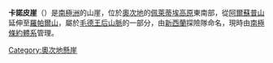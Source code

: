 {{Coord|84|0|S|160|0|E|source:GNIS|display=title}}

'''卡諾皮崖'''（{{lang-en|Canopy Cliffs}}）是[[南極洲|南極洲]]的山崖，位於[[奧次地|奧次地]]的[[佩萊蒂埃高原|佩萊蒂埃高原]]東南部，從[[阿爾蘇普山|阿爾蘇普山]]延伸至[[羅帕爾山|羅帕爾山]]，屬於[[毛德王后山脈|毛德王后山脈]]的一部分，由[[新西蘭|新西蘭]]探險隊命名，現時由[[南極條約體系|南極條約體系]]管理。

{{DEFAULTSORT:Canopy Cliffs}}
[[Category:奧次地懸崖|Category:奧次地懸崖]]


{{OatesLand-geo-stub}}